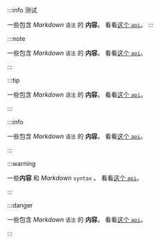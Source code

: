 ```python

```

:::info 测试

一些包含 _Markdown_ `语法` 的 **内容**。 看看[这个 `api`](#)。
:::

:::note

一些包含 _Markdown_ `语法` 的 **内容**。 看看[这个 `api`](#)。

:::

:::tip

一些包含 _Markdown_ `语法` 的 **内容**。 看看[这个 `api`](#)。

:::

:::info

一些包含 _Markdown_ `语法` 的 **内容**。 看看[这个 `api`](#)。

:::

:::warning

一些**内容** 和 _Markdown_ `syntax` 。 看看[这个 `api`](#)。

:::

:::danger

一些包含 _Markdown_ `语法` 的 **内容**。 看看[这个 `api`](#)。

:::
